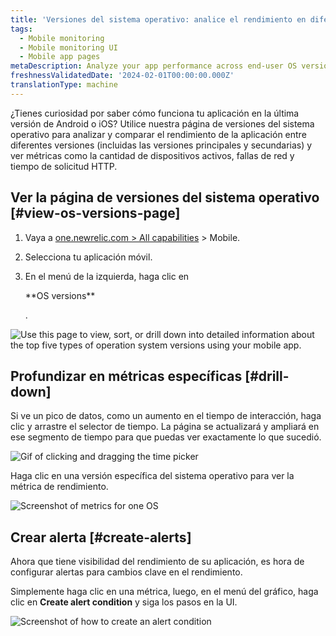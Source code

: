 ```yaml
---
title: 'Versiones del sistema operativo: analice el rendimiento en diferentes versiones del sistema operativo'
tags:
  - Mobile monitoring
  - Mobile monitoring UI
  - Mobile app pages
metaDescription: Analyze your app performance across end-user OS versions
freshnessValidatedDate: '2024-02-01T00:00:00.000Z'
translationType: machine
---
```


¿Tienes curiosidad por saber cómo funciona tu aplicación en la última versión de Android o iOS? Utilice nuestra página de versiones del sistema operativo para analizar y comparar el rendimiento de la aplicación entre diferentes versiones (incluidas las versiones principales y secundarias) y ver métricas como la cantidad de dispositivos activos, fallas de red y tiempo de solicitud HTTP.

## Ver la página de versiones del sistema operativo [#view-os-versions-page]

1. Vaya a [one.newrelic.com > All capabilities](https://one.newrelic.com/all-capabilities) > Mobile.

2. Selecciona tu aplicación móvil.

3. En el menú de la izquierda, haga clic en

   <DNT>
     **OS versions**
   </DNT>

   .

<img
  title="OS versions page"
  alt="Use this page to view, sort, or drill down into detailed information about the top five types of operation system versions using your mobile app."
  src="/images/mobile_screenshot-full_os-versions-summary.webp"
/>

## Profundizar en métricas específicas [#drill-down]

Si ve un pico de datos, como un aumento en el tiempo de interacción, haga clic y arrastre el selector de tiempo. La página se actualizará y ampliará en ese segmento de tiempo para que puedas ver exactamente lo que sucedió.

<img
  title="Expand metric details"
  alt="Gif of clicking and dragging the time picker"
  src="/images/mobile_screenshot-full_Expand-metrics.gif"
/>

Haga clic en una versión específica del sistema operativo para ver la métrica de rendimiento.

<img
  title="Expand metric details for one OS"
  alt="Screenshot of metrics for one OS"
  src="/images/mobile_screenshot-full_Expand-metrics.webp"
/>

## Crear alerta [#create-alerts]

Ahora que tiene visibilidad del rendimiento de su aplicación, es hora de configurar alertas para cambios clave en el rendimiento.

Simplemente haga clic en una métrica, luego, en el menú del gráfico, haga clic en <DNT>**Create alert condition**</DNT> y siga los pasos en la UI.

<img
  title="Create an alert condition"
  alt="Screenshot of how to create an alert condition"
  src="/images/mobile_screenshot-full_create-os-alert-condition.webp"
/>
